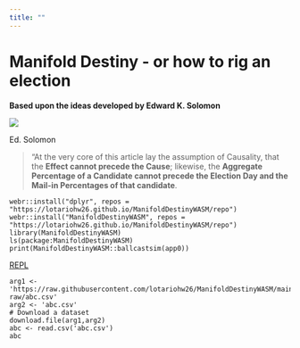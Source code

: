 ```yaml
---
title: ""
---
```


# Manifold Destiny - or how to rig an election
**Based upon the ideas developed by Edward K. Solomon**

![](pngs/md.png)

Ed. Solomon

> "At the very core of this article lay the assumption of Causality, that the **Effect cannot precede the Cause**; likewise, the **Aggregate Percentage of a Candidate cannot precede the Election Day and the Mail-in Percentages of that candidate**. 


```webr-r
webr::install("dplyr", repos = "https://lotariohw26.github.io/ManifoldDestinyWASM/repo")
webr::install("ManifoldDestinyWASM", repos = "https://lotariohw26.github.io/ManifoldDestinyWASM/repo")
library(ManifoldDestinyWASM)
ls(package:ManifoldDestinyWASM)
print(ManifoldDestinyWASM::ballcastsim(app0))
```

[REPL](https://webr.r-wasm.org/latest/)

```webr-r
arg1 <- 'https://raw.githubusercontent.com/lotariohw26/ManifoldDestinyWASM/main/data-raw/abc.csv'
arg2 <- 'abc.csv'
# Download a dataset
download.file(arg1,arg2)
abc <- read.csv('abc.csv')
abc
```



